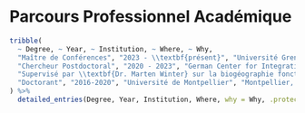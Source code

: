 # Parcours Professionnel Académique

```r
tribble(
  ~ Degree, ~ Year, ~ Institution, ~ Where, ~ Why,
  "Maître de Conférences", "2023 - \\textbf{présent}", "Université Grenoble Alpes (UGA), Laboratoire d'Écologie Alpine (LECA)", "Grenoble, France", "associé à la faculté de Pharmacie, enseignant les statistiques appliquées",
  "Chercheur Postdoctoral", "2020 - 2023", "German Center for Integrative Biodiversity Research (iDiv) / Leipzig University", "Leipzig, Allemagne",
  "Supervisé par \\textbf{Dr. Marten Winter} sur la biogéographie fonctionnelle des plantes introduites",
  "Doctorant", "2016-2020", "Université de Montpellier", "Montpellier, France", "Directeurs: \\textbf{Pr. François Munoz} et \\textbf{Dr. Cyrille Violle}. Contrat doctoral spécifique normalien. Sur la rareté fonctionnelle et l'écologie fonctionnelle des communautés"
) %>% 
  detailed_entries(Degree, Year, Institution, Where, why = Why, .protect = FALSE)
```